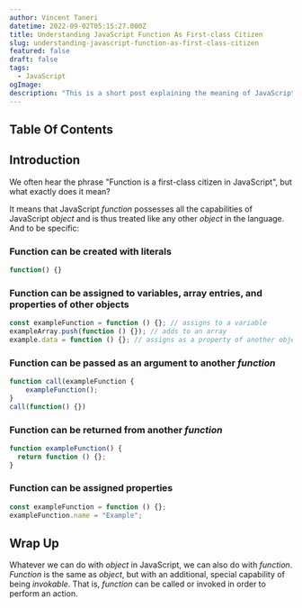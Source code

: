 ```yaml
---
author: Vincent Taneri
datetime: 2022-09-02T05:15:27.000Z
title: Understanding JavaScript Function As First-class Citizen
slug: understanding-javascript-function-as-first-class-citizen
featured: false
draft: false
tags:
  - JavaScript
ogImage:
description: "This is a short post explaining the meaning of JavaScript function as a first-class citizen."
---
```


## Table Of Contents

## Introduction

We often hear the phrase "Function is a first-class citizen in JavaScript", but what exactly does it mean?

It means that JavaScript _function_ possesses all the capabilities of JavaScript _object_ and is thus treated like any other _object_ in the language. And to be specific:

### Function can be created with literals

```js
function() {}
```

### Function can be assigned to variables, array entries, and properties of other objects

```js
const exampleFunction = function () {}; // assigns to a variable
exampleArray.push(function () {}); // adds to an array
example.data = function () {}; // assigns as a property of another object
```

### Function can be passed as an argument to another _function_

```js
function call(exampleFunction {
    exampleFunction();
}
call(function() {})
```

### Function can be returned from another _function_

```js
function exampleFunction() {
  return function () {};
}
```

### Function can be assigned properties

```js
const exampleFunction = function () {};
exampleFunction.name = "Example";
```

## Wrap Up

Whatever we can do with _object_ in JavaScript, we can also do with _function_. _Function_ is the same as _object_, but with an additional, special capability of being _invokable_. That is, _function_ can be called or invoked in order to perform an action.
